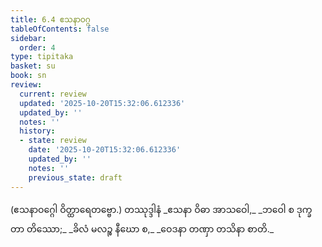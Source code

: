 ```yaml
---
title: 6.4 ဧသနာဝဂ္ဂ
tableOfContents: false
sidebar:
  order: 4
type: tipitaka
basket: su
book: sn
review:
  current: review
  updated: '2025-10-20T15:32:06.612336'
  updated_by: ''
  notes: ''
  history:
  - state: review
    date: '2025-10-20T15:32:06.612336'
    updated_by: ''
    notes: ''
    previous_state: draft
---
```



<DynamicBreadcrumb />


<ReviewStatus review={frontmatter.review} showDetails={true} />

<HypothesisAnnotation frontmatter={frontmatter} />

<Paragraph number="1321" type="center" book="sn">
(ဧသနာဝဂ္ဂေါ ဝိတ္ထာရေတဗ္ဗော.)

</Paragraph>

<Paragraph number="1322" type="center" book="sn">
တဿုဒ္ဒါနံ


</Paragraph>

<Paragraph number="1323" type="verses" book="sn">
_ဧသနာ ဝိဓာ အာသဝေါ,_  
_ဘဝေါ စ ဒုက္ခတာ တိဿော;_  
_ခိလံ မလဉ္စ နီဃော စ,_  
_ဝေဒနာ တဏှာ တသိနာ စာတိ._
</Paragraph>
